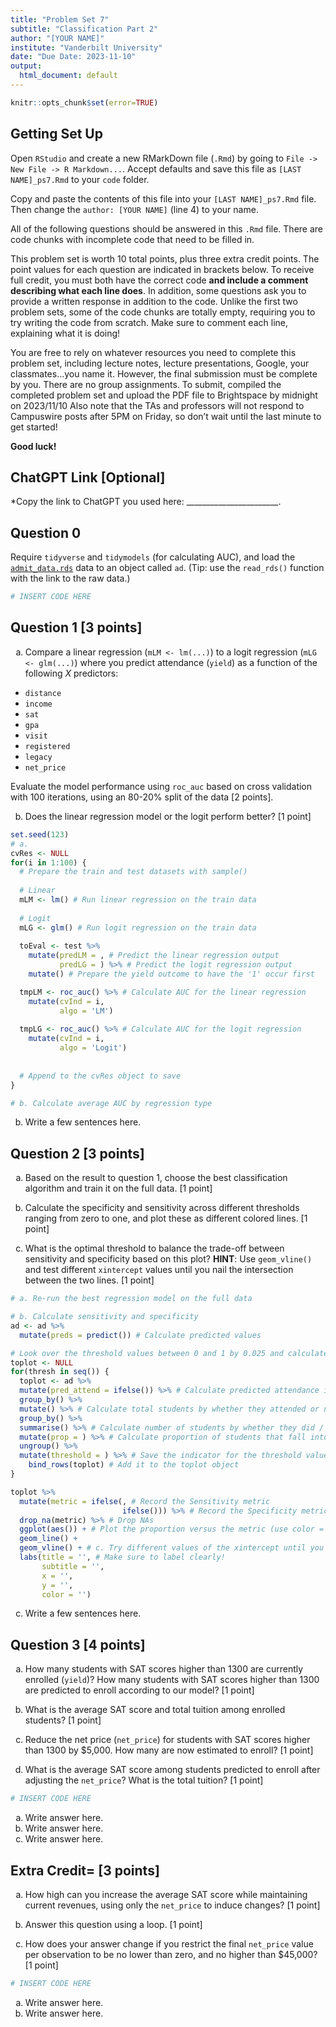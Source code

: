 ```yaml
---
title: "Problem Set 7"
subtitle: "Classification Part 2"
author: "[YOUR NAME]"
institute: "Vanderbilt University"
date: "Due Date: 2023-11-10"
output:
  html_document: default
---
```


```r
knitr::opts_chunk$set(error=TRUE)
```

## Getting Set Up

Open `RStudio` and create a new RMarkDown file (`.Rmd`) by going to `File -> New File -> R Markdown...`.
Accept defaults and save this file as `[LAST NAME]_ps7.Rmd` to your `code` folder.

Copy and paste the contents of this file into your `[LAST NAME]_ps7.Rmd` file. Then change the `author: [YOUR NAME]` (line 4) to your name.

All of the following questions should be answered in this `.Rmd` file. There are code chunks with incomplete code that need to be filled in. 

This problem set is worth 10 total points, plus three extra credit points. The point values for each question are indicated in brackets below. To receive full credit, you must both have the correct code **and include a comment describing what each line does**. In addition, some questions ask you to provide a written response in addition to the code. Unlike the first two problem sets, some of the code chunks are totally empty, requiring you to try writing the code from scratch. Make sure to comment each line, explaining what it is doing!

You are free to rely on whatever resources you need to complete this problem set, including lecture notes, lecture presentations, Google, your classmates...you name it. However, the final submission must be complete by you. There are no group assignments. To submit, compiled the completed problem set and upload the PDF file to Brightspace by midnight on 2023/11/10 Also note that the TAs and professors will not respond to Campuswire posts after 5PM on Friday, so don't wait until the last minute to get started!

**Good luck!**

## ChatGPT Link [Optional]

*Copy the link to ChatGPT you used here: _______________________.

## Question 0
Require `tidyverse` and `tidymodels` (for calculating AUC), and load the [`admit_data.rds`](https://github.com/jbisbee1/DS1000_F2023/blob/main/Lectures/7_Classification/data/admit_data.rds?raw=true') data to an object called `ad`. (Tip: use the `read_rds()` function with the link to the raw data.)
```r
# INSERT CODE HERE
```



## Question 1 [3 points]

a. Compare a linear regression (`mLM <- lm(...)`) to a logit regression (`mLG <- glm(...)`) where you predict attendance (`yield`) as a function of the following $X$ predictors:

- `distance`
- `income`
- `sat`
- `gpa`
- `visit`
- `registered`
- `legacy`
- `net_price`

Evaluate the model performance using `roc_auc` based on cross validation with 100 iterations, using an 80-20% split of the data [2 points]. 

b. Does the linear regression model or the logit perform better? [1 point]

```r
set.seed(123)
# a. 
cvRes <- NULL
for(i in 1:100) {
  # Prepare the train and test datasets with sample()
  
  # Linear
  mLM <- lm() # Run linear regression on the train data
  
  # Logit
  mLG <- glm() # Run logit regression on the train data
  
  toEval <- test %>%
    mutate(predLM = , # Predict the linear regression output
           predLG = ) %>% # Predict the logit regression output
    mutate() # Prepare the yield outcome to have the '1' occur first

  tmpLM <- roc_auc() %>% # Calculate AUC for the linear regression
    mutate(cvInd = i,
           algo = 'LM')
  
  tmpLG <- roc_auc() %>% # Calculate AUC for the logit regression
    mutate(cvInd = i,
           algo = 'Logit')
  
  
  # Append to the cvRes object to save
}

# b. Calculate average AUC by regression type
```

b. Write a few sentences here.

## Question 2 [3 points]

a. Based on the result to question 1, choose the best classification algorithm and train it on the full data. [1 point]

b. Calculate the specificity and sensitivity across different thresholds ranging from zero to one, and plot these as different colored lines. [1 point]

c. What is the optimal threshold to balance the trade-off between sensitivity and specificity based on this plot? **HINT**: Use `geom_vline()` and test different `xintercept` values until you nail the intersection between the two lines. [1 point]


```r
# a. Re-run the best regression model on the full data

# b. Calculate sensitivity and specificity
ad <- ad %>%
  mutate(preds = predict()) # Calculate predicted values

# Look over the threshold values between 0 and 1 by 0.025 and calculate proportion of correctly predicted students
toplot <- NULL
for(thresh in seq()) {
  toplot <- ad %>%
  mutate(pred_attend = ifelse()) %>% # Calculate predicted attendance if the probability is greater than the threshold
  group_by() %>%
  mutate() %>% # Calculate total students by whether they attended or not
  group_by() %>%
  summarise() %>% # Calculate number of students by whether they did / did not attend, and whether they were predicted to attend
  mutate(prop = ) %>% # Calculate proportion of students that fall into each bin
  ungroup() %>%
  mutate(threshold = ) %>% # Save the indicator for the threshold value
    bind_rows(toplot) # Add it to the toplot object
}

toplot %>%
  mutate(metric = ifelse(, # Record the Sensitivity metric
                         ifelse())) %>% # Record the Specificity metric, otherwise NA
  drop_na(metric) %>% # Drop NAs
  ggplot(aes()) + # Plot the proportion versus the metric (use color = metric)
  geom_line() + 
  geom_vline() + # c. Try different values of the xintercept until you find where the lines intersect
  labs(title = '', # Make sure to label clearly!
       subtitle = '',
       x = '',
       y = '',
       color = '')
```

c. Write a few sentences here.

## Question 3 [4 points]

a. How many students with SAT scores higher than 1300 are currently enrolled (`yield`)? How many students with SAT scores higher than 1300 are predicted to enroll according to our model? [1 point]

b. What is the average SAT score and total tuition among enrolled students? [1 point]

c. Reduce the net price (`net_price`) for students with SAT scores higher than 1300 by $5,000. How many are now estimated to enroll? [1 point]

d. What is the average SAT score among students predicted to enroll after adjusting the `net_price`? What is the total tuition? [1 point]


```r
# INSERT CODE HERE
```

a. Write answer here.
b. Write answer here.
c. Write answer here.

## Extra Credit= [3 points]

a. How high can you increase the average SAT score while maintaining current revenues, using only the `net_price` to induce changes? [1 point]

b. Answer this question using a loop. [1 point]

c. How does your answer change if you restrict the final `net_price` value per observation to be no lower than zero, and no higher than $45,000? [1 point]


```r
# INSERT CODE HERE
```

a. Write answer here.
c. Write answer here.
